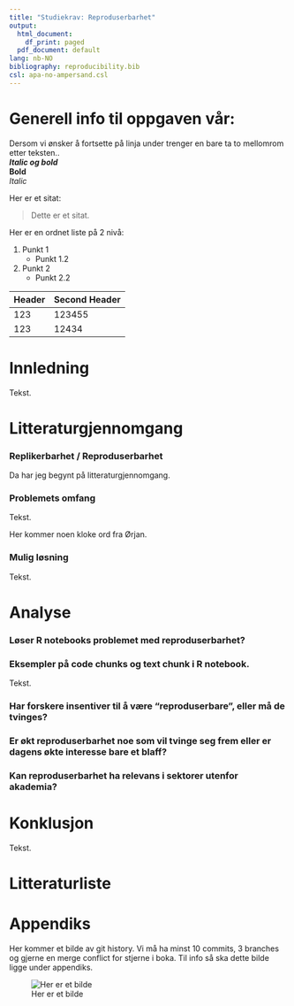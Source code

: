 ```yaml
---
title: "Studiekrav: Reproduserbarhet"
output:
  html_document:
    df_print: paged
  pdf_document: default
lang: nb-NO
bibliography: reproducibility.bib
csl: apa-no-ampersand.csl 
---
```


# Generell info til oppgaven vår:  
Dersom vi ønsker å fortsette på linja under trenger en bare ta to mellomrom etter teksten..  
_**Italic og bold**_  
**Bold**  
_Italic_

Her er et sitat:  

> Dette er et sitat.

Her er en ordnet liste på  2 nivå:  

1. Punkt 1
    + Punkt 1.2
1. Punkt 2
    + Punkt 2.2
    
Header   | Second Header
-------- |   -------------
123      |  123455
123      |  12434 

# Innledning
Tekst. 

# Litteraturgjennomgang
### Replikerbarhet / Reproduserbarhet
Da har jeg begynt på litteraturgjennomgang. 

### Problemets omfang

Tekst.

Her kommer noen kloke ord fra Ørjan.

### Mulig løsning
Tekst. 

# Analyse
### Løser R notebooks problemet med reproduserbarhet? 


### Eksempler på code chunks og text chunk i R notebook. 
Tekst.


### Har forskere insentiver til å være "reproduserbare", eller må de tvinges?


### Er økt reproduserbarhet noe som vil tvinge seg frem eller er dagens økte interesse bare et blaff?


### Kan reproduserbarhet ha relevans i sektorer utenfor akademia? 


# Konklusjon
Tekst.

# Litteraturliste
<div id="refs"></DIV>


# Appendiks
Her kommer et bilde av git history. Vi må ha minst 10 commits, 3 branches og gjerne en merge conflict for stjerne i boka. Til info så ska dette bilde ligge under appendiks. 

![Her er et bilde](Bildet.png)
